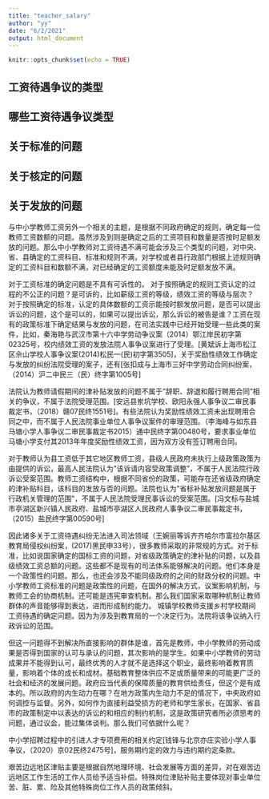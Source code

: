 ```yaml
---
title: "teacher_salary"
author: "yy"
date: "6/2/2021"
output: html_document
---
```


```r
knitr::opts_chunk$set(echo = TRUE)
```

## 工资待遇争议的类型


## 哪些工资待遇争议类型

## 关于标准的问题

## 关于核定的问题

## 关于发放的问题
与中小学教师工资另外一个相关的主题，是根据不同政府确定的规则，确定每一位教师工资数额的问题。虽然涉及到则是确定之后的工资项目和数量是否按时足额发放的问题。那么中小学教师对工资待遇不满可能会涉及三个类型的问题，对中央、省、县确定的工资科目、标准和规则不满，对学校或者县行政部门根据上述规则确定的工资科目和数额不满，对已经确定的工资额度未能及时足额发放不满。

对于工资标准的确定问题是不具有可诉性的。 对于按照确定的规则工资认定的过程的不公正的问题？是可诉的，比如薪级工资的等级，绩效工资的等级与层次？ 对于按照确定的标准，认定的具体数额的工资示能按时额发放问题，是否可以提出诉讼的问题，这个是可以的，如果可以提出诉讼，那么诉讼的被告是谁？工资在现有的政策标准下确定结果与发放的问题，在司法实践中已经开始受理一些此类的案件，比如，秦海艳与武汉市第十六中学劳动争议案（2014）鄂江岸民初字第02325号，校内绩效工资的发放法院人事争议案进行了受理。[黄斌诉上海市松江区佘山学校人事争议案(2014)松民一(民)初字第3505]，关于奖励性绩效工作确定与发放的纠纷法院受理的案子，还有[张扣成与上海市三好中学劳动合同纠纷案，（2014）沪二中民三（民）终字第1005号]

法院认为教师请假期间的津补贴发放的问题不属于"辞职、辞退和履行聘用合同"相关的争议，不属于法院受理范围。[安远县岽坑学校、欧阳永强人事争议二审民事裁定书，（2018）赣07民终1551号]。有些法院认为奖励性绩效工资未出现聘用合同之中，而不属于人民法院事业单位人事争议案件的审理范围。（李海峰与如东县马塘小学人事争议二审民事裁定书2015）通中民终字第00480号，要求事业单位马塘小学支付其2013年年度奖励性绩效工资，因为双方没有签订聘用合同。

对于教师认为县工资低于其它地区教师工资，县级人民政府未执行上级政策政策为由提供的诉讼，最高人民法院认为"该诉请内容受政策调整"，不属于人民法院行政诉讼受案范围。教师工资结构中，根据不同省份的政策，可能存在还省级政府确定的津补贴科目，该科目的发放与否的问题。法院也认为"省标补贴发放问题是属于行政机关管理的范围"，不属于人民法院受理民事诉讼的受案范围。[冯文标与盐城市亭湖区新兴镇人民政府、盐城市亭湖区人民政府人事争议二审民事裁定书，（2015）盐民终字第00590号]

因此诸多关于工资待遇纠纷无法进入司法领域（王婉丽等诉齐齐哈尔市富拉尔基区教育局侵权纠纷案，(2017)黑民申33号），很多教师采取的非常规的方式。对于标准，比如说国家确定的国标工资的问题，对省级政策确定的津补贴的问题，以及县级绩效工资总额的问题。这些都不是现有的司法体系能够解决的问题。他们本身是一个政策性的问题。那么，也还会涉及不能同级政府的之间的财政分权的问题。中小学教师工资标准的问题是政策性的问题，在国外的解决方式，议案影响机制，与教师工会的协商机制。还可能是违宪审查机制。那么我们国家采取哪种机制让教师群体的声音能够得到表达，进而形成制约能力。 城镇学校教师支援乡村学校期间工资待遇的确定问题。因为为涉及到教育局的一个决定行为。法院将该争议纳入行政诉讼的范围。

但这一问题得不到解决所直接影响的群体是谁，首先是教师，中小学教师的劳动成果是否得到国家的认可与承认的问题，其次影响的是学生。如果中小学教师的劳动成果并不能得到认可，最终优秀的人才就不是选择这个职业，最终影响着教育质量，影响着个体的成长和成材。基础教育整体供应不足或质量带来的可能更广泛的社会和经济的发展问题。政府应当代表的保障质量的教育供给责任，但这个是有成本的。所以政府的内生动力在哪？在地方政策内生动力不足的情况下，中央政府如何调控与监督。另外，如何作为直接利益受损方的老师和学生家长，在国家、省县市的政策制定中以表达的诉讼的和相应的制约机制，这是政策研究者所必须思考的问题，通过议会，能过集体谈判。那么我们可依据什么呢？


中小学招聘过程中的引进人才专项费用的相关约定[钱锋与北京亦庄实验小学人事争议，（2020）京02民终2475号]，服务期约定的效力与违约期约定条款。

艰苦边远地区津贴主要是根据自然地理环境、社会发展等方面的差异，对在艰苦边远地区工作生活的工作人员给予适当补偿。特殊岗位津贴补贴主要体现对事业单位苦、脏、累、险及其他特殊岗位工作人员的政策倾斜。
